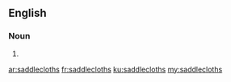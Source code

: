 ==English==

===Noun===
{{head|en}}

# {{plural of|saddlecloth}}

[[ar:saddlecloths]]
[[fr:saddlecloths]]
[[ku:saddlecloths]]
[[my:saddlecloths]]